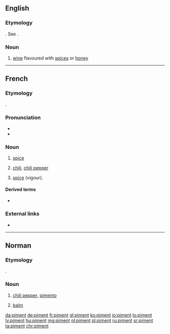 ==English==

===Etymology===
{{etyl|fr|en}}. See {{m|en|pimento}}.

===Noun===
{{en-noun}}

# {{label|en|obsolete}} [[wine]] flavoured with [[spice]]s or [[honey]]

{{Webster 1913}}

----

==French==

===Etymology===
{{borrowing|es|pimiento|lang=fr}}.

===Pronunciation===
* {{IPA|/pi.mɑ̃/|lang=fr}}
* {{audio|Fr-piment.ogg|Audio|lang=fr}}

===Noun===
{{fr-noun|m}}

# {{label|fr|cooking}} [[spice]]
# [[chili]], [[chili pepper]]
# {{label|fr|figuratively}} [[spice]] (vigour).

====Derived terms====
* {{l|fr|pimenter}}

===External links===
* {{R:TLFi}}

----

==Norman==

===Etymology===
{{borrowing|fr|piment|lang=nrf}}.

===Noun===
{{nrf-noun|m}}

# {{lb|nrf|Jersey}} [[chili pepper]], [[pimento]]
# {{lb|nrf|Jersey}} [[balm]]

{{catlangcode|nrf|Vegetables}}

[[da:piment]]
[[de:piment]]
[[fr:piment]]
[[gl:piment]]
[[ko:piment]]
[[io:piment]]
[[lo:piment]]
[[lv:piment]]
[[hu:piment]]
[[mg:piment]]
[[nl:piment]]
[[pl:piment]]
[[ru:piment]]
[[sr:piment]]
[[ta:piment]]
[[chr:piment]]